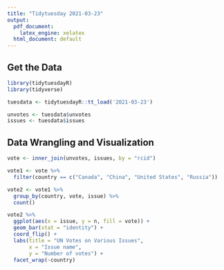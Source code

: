 ```yaml
---
title: "Tidytuesday 2021-03-23"
output:
  pdf_document:
    latex_engine: xelatex
  html_document: default
---
```


## Get the Data

```r
library(tidytuesdayR)
library(tidyverse)

tuesdata <- tidytuesdayR::tt_load('2021-03-23')

unvotes <- tuesdata$unvotes
issues <- tuesdata$issues

```


## Data Wrangling and Visualization

```r
vote <- inner_join(unvotes, issues, by = "rcid")

vote1 <- vote %>%
  filter(country == c("Canada", "China", "United States", "Russia"))

vote2 <- vote1 %>%
  group_by(country, vote, issue) %>%
  count()

vote2 %>%
  ggplot(aes(x = issue, y = n, fill = vote)) +
  geom_bar(stat = "identity") +
  coord_flip() +
  labs(title = "UN Votes on Various Issues",
       x = "Issue name",
       y = "Number of votes") +
  facet_wrap(~country)

```

